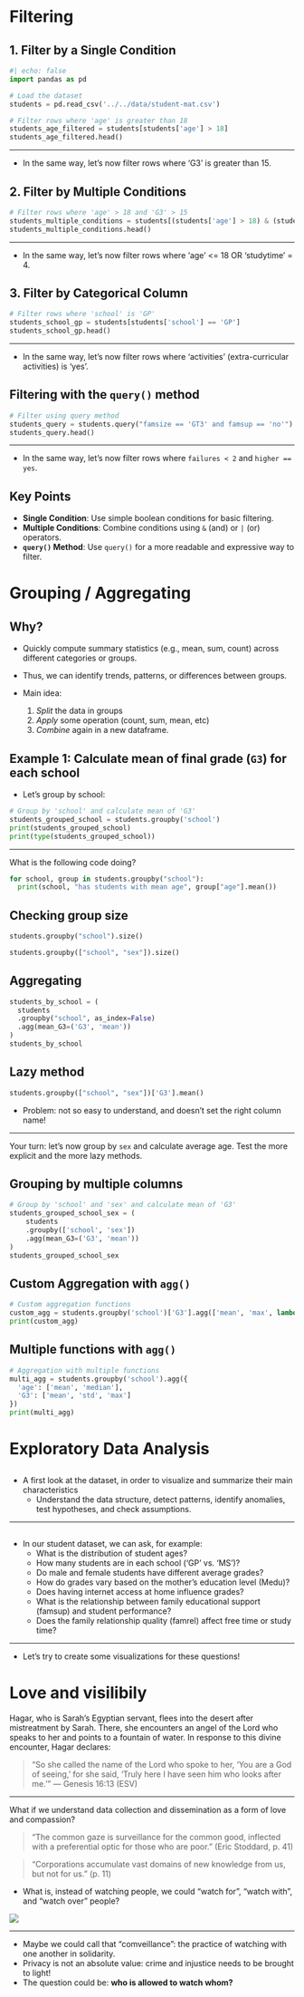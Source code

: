 # Filtering {data-stack-name="filtering"}

## 1. Filter by a Single Condition

```python
#| echo: false
import pandas as pd

# Load the dataset
students = pd.read_csv('../../data/student-mat.csv')
```

```python
# Filter rows where 'age' is greater than 18
students_age_filtered = students[students['age'] > 18]
students_age_filtered.head()
```

---

- In the same way, let's now filter rows where 'G3' is greater than 15.

<!---
```python
students_grade_filtered = students[students['G3'] > 15]
print(students_grade_filtered.head())
```
-->

## 2. Filter by Multiple Conditions

```python
# Filter rows where 'age' > 18 and 'G3' > 15
students_multiple_conditions = students[(students['age'] > 18) & (students['G3'] > 15)]
students_multiple_conditions.head()
```

---

- In the same way, let's now filter rows where 'age' <= 18 OR 'studytime' = 4.

<!---
  ```python
  # Filter rows where 'age' <= 18 or 'studytime' = 4
  students_or_condition = students[(students['age'] <= 18) | (students['studytime'] == 4)]
  print(students_or_condition.head())
  ```
-->

## 3. Filter by Categorical Column

```python
# Filter rows where 'school' is 'GP'
students_school_gp = students[students['school'] == 'GP']
students_school_gp.head()
```

---

- In the same way, let's now filter rows where 'activities' (extra-curricular activities) is 'yes'.
  
<!---
  ```python
  # Filter rows where 'activities' is 'yes'
  students_activities_yes = students[students['activities'] == 'yes']
  print(students_activities_yes.head())
  ```
-->

## Filtering with the `query()` method

```python
# Filter using query method
students_query = students.query("famsize == 'GT3' and famsup == 'no'")
students_query.head()
```

---

- In the same way, let's now filter rows where `failures < 2` and `higher == yes`.

<!---
  ```python
  # Filter using query method
  students_query_education = students.query("failures < 2 and higher == 'yes'")
  print(students_query_education.head())
  ```
-->

## Key Points

- **Single Condition**: Use simple boolean conditions for basic filtering.
- **Multiple Conditions**: Combine conditions using `&` (and) or `|` (or) operators.
- **`query()` Method**: Use `query()` for a more readable and expressive way to filter.


# Grouping / Aggregating {data-stack-name="grouping"}

## Why?

- Quickly compute summary statistics (e.g., mean, sum, count) across different categories or groups.
- Thus, we can identify trends, patterns, or differences between groups.

- Main idea:
    1. *Split* the data in groups
    2. *Apply* some operation (count, sum, mean, etc)
    3. *Combine* again in a new dataframe.

## Example 1: Calculate mean of final grade (`G3`) for each school

- Let's group by school:

```python
# Group by 'school' and calculate mean of 'G3'
students_grouped_school = students.groupby('school')
print(students_grouped_school)
print(type(students_grouped_school))
```

---

What is the following code doing?

```python
for school, group in students.groupby("school"):
  print(school, "has students with mean age", group["age"].mean())
```

## Checking group size

```python
students.groupby("school").size()
```

```python
students.groupby(["school", "sex"]).size()
```

## Aggregating

```python
students_by_school = (
  students
  .groupby("school", as_index=False)
  .agg(mean_G3=('G3', 'mean'))
)
students_by_school
```

## Lazy method

```python
students.groupby(["school", "sex"])['G3'].mean()
```

- Problem: not so easy to understand, and doesn't set the right column name!

---

Your turn: let's now group by `sex` and calculate average age. Test the more explicit and the more lazy methods.

<!---
    ```python
    # Group by 'sex' and calculate mean age
    students_grouped_sex = students.groupby('sex')['age'].mean()
    print(students_grouped_sex)
    ```
-->

## Grouping by multiple columns

```python
# Group by 'school' and 'sex' and calculate mean of 'G3'
students_grouped_school_sex = (
    students
    .groupby(['school', 'sex'])
    .agg(mean_G3=('G3', 'mean'))
)
students_grouped_school_sex
```

## Custom Aggregation with `agg()`

```python
# Custom aggregation functions
custom_agg = students.groupby('school')['G3'].agg(['mean', 'max', lambda x: x.mean() + 1])
print(custom_agg)
```

## Multiple functions with `agg()`

```python
# Aggregation with multiple functions
multi_agg = students.groupby('school').agg({
  'age': ['mean', 'median'],
  'G3': ['mean', 'std', 'max']
})
print(multi_agg)
```

# Exploratory Data Analysis {data-stack-name="EDA"}

##

- A first look at the dataset, in order to visualize and summarize their main characteristics
  - Understand the data structure, detect patterns, identify anomalies, test hypotheses, and check assumptions.

---

## {.smaller}

- In our student dataset, we can ask, for example:
   - What is the distribution of student ages?
   - How many students are in each school ('GP' vs. 'MS')?
   - Do male and female students have different average grades?
   - How do grades vary based on the mother's education level (Medu)?
   - Does having internet access at home influence grades?
   - What is the relationship between family educational support (famsup) and student performance?
   - Does the family relationship quality (famrel) affect free time or study time?

---

- Let's try to create some visualizations for these questions!

# Love and visilibily {data-stack-name="visibility"}

Hagar, who is Sarah's Egyptian servant, flees into the desert after mistreatment by Sarah. There, she encounters an angel of the Lord who speaks to her and points to a fountain of water. In response to this divine encounter, Hagar declares:

> “So she called the name of the Lord who spoke to her, ‘You are a God of seeing,’ for she said, ‘Truly here I have seen him who looks after me.’”
— Genesis 16:13 (ESV)

---

What if we understand data collection and dissemination as a form of love and compassion?

> "The common gaze is surveillance for the common good, inflected with a preferential optic for those who are poor." (Eric Stoddard, p. 41)

> "Corporations accumulate vast domains of new knowledge from us, but not for us." (p. 11)

- What is, instead of watching people, we could "watch for", "watch with", and "watch over" people?

![](../../img/commongaze.jpg)

---

- Maybe we could call that "comveillance": the practice of watching with one another in solidarity.
- Privacy is not an absolute value: crime and injustice needs to be brought to light!
- The question could be: **who is allowed to watch whom?**